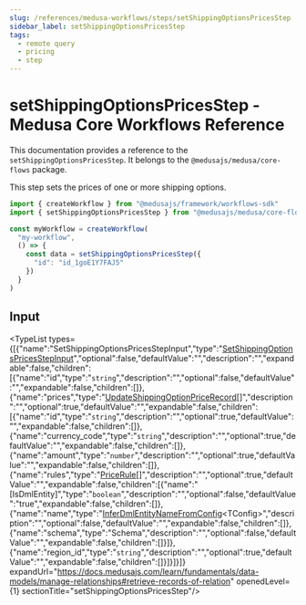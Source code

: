 ```yaml
---
slug: /references/medusa-workflows/steps/setShippingOptionsPricesStep
sidebar_label: setShippingOptionsPricesStep
tags:
  - remote query
  - pricing
  - step
---
```



# setShippingOptionsPricesStep - Medusa Core Workflows Reference

This documentation provides a reference to the `setShippingOptionsPricesStep`. It belongs to the `@medusajs/medusa/core-flows` package.

This step sets the prices of one or more shipping options.

```ts title="src/workflows/my-workflow.ts"
import { createWorkflow } from "@medusajs/framework/workflows-sdk"
import { setShippingOptionsPricesStep } from "@medusajs/medusa/core-flows"

const myWorkflow = createWorkflow(
  "my-workflow",
  () => {
    const data = setShippingOptionsPricesStep({
      "id": "id_1goE1Y7FAJ5"
    })
  }
)
```
  

## Input

<TypeList types={[{"name":"SetShippingOptionsPricesStepInput","type":"[SetShippingOptionsPricesStepInput](../../../../types/core_flows.SetShippingOptionsPricesStepInput/page.mdx)","optional":false,"defaultValue":"","description":"","expandable":false,"children":[{"name":"id","type":"`string`","description":"","optional":false,"defaultValue":"","expandable":false,"children":[]},{"name":"prices","type":"[UpdateShippingOptionPriceRecord](../../../../../types/WorkflowTypes/FulfillmentWorkflow/types/types.WorkflowTypes.FulfillmentWorkflow.UpdateShippingOptionPriceRecord/page.mdx)[]","description":"","optional":true,"defaultValue":"","expandable":false,"children":[{"name":"id","type":"`string`","description":"","optional":true,"defaultValue":"","expandable":false,"children":[]},{"name":"currency_code","type":"`string`","description":"","optional":true,"defaultValue":"","expandable":false,"children":[]},{"name":"amount","type":"`number`","description":"","optional":true,"defaultValue":"","expandable":false,"children":[]},{"name":"rules","type":"[PriceRule](../../../../../pricing_models/variables/pricing_models.PriceRule/page.mdx)[]","description":"","optional":true,"defaultValue":"","expandable":false,"children":[{"name":"[IsDmlEntity]","type":"`boolean`","description":"","optional":false,"defaultValue":"true","expandable":false,"children":[]},{"name":"name","type":"[InferDmlEntityNameFromConfig](../../../../../types/DmlTypes/types/types.DmlTypes.InferDmlEntityNameFromConfig/page.mdx)&#60;TConfig&#62;","description":"","optional":false,"defaultValue":"","expandable":false,"children":[]},{"name":"schema","type":"Schema","description":"","optional":false,"defaultValue":"","expandable":false,"children":[]}]},{"name":"region_id","type":"`string`","description":"","optional":true,"defaultValue":"","expandable":false,"children":[]}]}]}]} expandUrl="https://docs.medusajs.com/learn/fundamentals/data-models/manage-relationships#retrieve-records-of-relation" openedLevel={1} sectionTitle="setShippingOptionsPricesStep"/>
